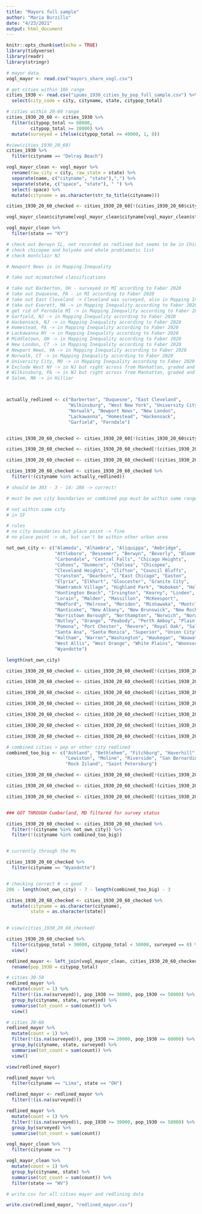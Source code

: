 ```yaml
---
title: "Mayors full sample"
author: "Maria Burzillo"
date: "4/23/2021"
output: html_document
---
```


```r
knitr::opts_chunk$set(echo = TRUE)
library(tidyverse)
library(readr)
library(stringr)
```

```r
# mayor data
vogl_mayor <- read.csv("mayors_share_vogl.csv")

# get cities within 10k range
cities_1930 <- read.csv("ipums_1930_cities_by_pop_full_sample.csv") %>%
  select(city_code = city, cityname, state, citypop_total)

# cities within 20-60 range
cities_1930_20_60 <- cities_1930 %>%
  filter(citypop_total <= 60000,
         citypop_total >= 20000) %>%
  mutate(surveyed = ifelse(citypop_total >= 40000, 1, 0)) 

#view(cities_1930_20_60)
cities_1930 %>%
  filter(cityname == "Delray Beach")
```


```r

vogl_mayor_clean <- vogl_mayor %>%
  rename(raw_city = city, raw_state = state) %>%
  separate(name, c("cityname", "state"),",") %>%
  separate(state, c("space", "state"), " ") %>%
  select(-space) %>%
  mutate(cityname = as.character(str_to_title(cityname)))

cities_1930_20_60_checked <- cities_1930_20_60[!(cities_1930_20_60$cityname == "Salem" & cities_1930_20_60$state == "MA"),]

vogl_mayor_clean$cityname[vogl_mayor_clean$cityname[vogl_mayor_clean$state == "KY"] == "Lexington-Fayette"] <- "Lexington"

vogl_mayor_clean %>%
  filter(state == "KY")
```


```r

# check out Berwyn IL, not recorded as redlined but seems to be in Chicago
# check chicopee and holyoke and whole problematic list
# check montclair NJ

# Newport News is in Mapping Inequality

# take out mismatched classifications 

# take out Barberton, OH - surveyed in MI according to Faber 2020
# take out Duquesne, PA - in MI according to Faber 2020
# take out East Cleveland -> Cleveland was surveyed, also in Mapping Inequality according to Faber 2020
# take out Everett, MA -> in Mapping Inequality according to Faber 2020
# get rid of Ferndale MI -> in Mapping Inequality according to Faber 2020
# Garfield, NJ -> in Mapping Inequality according to Faber 2020
# Hackensack, NJ -> in Mapping Inequality according to Faber 2020
# Homestead, PA -> in Mapping Inequality according to Faber 2020
# Lackawanna NY -> in Mapping Inequality according to Faber 2020
# Middletown, OH -> in Mapping Inequality according to Faber 2020
# New London, CT -> in Mapping Inequality according to Faber 2020
# Newport News, VA -> in Mapping Inequality according to Faber 2020
# Norwalk, CT -> in Mapping Inequality according to Faber 2020
# University City, MO -> in Mapping Inequality according to Faber 2020
# Exclude West NY -> in NJ but right across from Manhattan, graded and within Mapping Inequality, but not Hillier
# Wilkinsburg, PA -> in NJ but right across from Manhattan, graded and within Mapping Inequality, but not Hillier
# Salem, MA -> in Hillier



actually_redlined <- c("Barberton", "Duquesne", "East Cleveland", 
                       "Wilkinsburg", "West New York", "University City",
                       "Norwalk", "Newport News", "New London",
                       "Lackawanna", "Homestead", "Hackensack",
                       "Garfield", "Ferndale") 


cities_1930_20_60_checked <- cities_1930_20_60[!(cities_1930_20_60$cityname == "Salem" & cities_1930_20_60$state == "MA"),]

cities_1930_20_60_checked <- cities_1930_20_60_checked[!(cities_1930_20_60_checked$cityname == "Middletown" & cities_1930_20_60_checked$state == "OH"),]

cities_1930_20_60_checked <- cities_1930_20_60_checked[!(cities_1930_20_60_checked$cityname == "Everett" & cities_1930_20_60_checked$state == "MA"),]

cities_1930_20_60_checked <- cities_1930_20_60_checked %>%
  filter(!(cityname %in% actually_redlined))

# should be 303 - 3 - 14: 286 -> correct!
```


```r
# must be own city boundaries or combined pop must be within same range

# not within same city
# in SF

# rules
# no city boundaries but place point -> fine
# no place point -> ok, but can't be within other urban area

not_own_city <- c("Alameda", "Alhambra", "Aliquippa", "Ambridge",
                  "Attleboro", "Bessemer", "Berwyn", "Beverly", "Bloomfield",
                  "Carbondale", "Central Falls", "Chicago Heights",
                  "Cohoes", "Dunmore", "Chelsea", "Chicopee", 
                  "Cleveland Heights", "Clifton", "Council Bluffs",
                  "Cranston", "Dearborn", "East Chicago", "Easton",
                  "Elyria", "Elkhart", "Gloucester", "Granite City",
                  "Hamtramck Village", "Highland Park", "Hoboken", "Holyoke",
                  "Huntington Beach", "Irvington", "Kearny", "Linden",
                  "Lorain", "Malden", "Massillon", "McKeesport",
                  "Medford", "Melrose", "Meriden", "Mishawaka", "Montclair",
                  "Nanticoke", "New Albany", "New Brunswick", "New Rochelle",
                  "Norristown Borough", "Northampton", "Norwich", "Norwood",
                  "Nutley", "Orange", "Peabody", "Perth Amboy", "Plainfield",
                  "Pomona", "Port Chester", "Revere", "Royal Oak", "Salem", 
                  "Santa Ana", "Santa Monica", "Superior", "Union City",
                  "Waltham", "Warren","Washington", "Waukegan", "Wauwatosa",
                  "West Allis", "West Orange", "White Plains", "Woonsocket",
                  "Wyandotte")

length(not_own_city)

cities_1930_20_60_checked <- cities_1930_20_60_checked[!(cities_1930_20_60_checked$cityname == "Belleville" & cities_1930_20_60_checked$state == "IL"),]

cities_1930_20_60_checked <- cities_1930_20_60_checked[!(cities_1930_20_60_checked$cityname == "Belleville" & cities_1930_20_60_checked$state == "NJ"),]

cities_1930_20_60_checked <- cities_1930_20_60_checked[!(cities_1930_20_60_checked$cityname == "Everett" & cities_1930_20_60_checked$state == "WA"),]

cities_1930_20_60_checked <- cities_1930_20_60_checked[!(cities_1930_20_60_checked$cityname == "Kingston" & cities_1930_20_60_checked$state == "PA"),]

cities_1930_20_60_checked <- cities_1930_20_60_checked[!(cities_1930_20_60_checked$cityname == "Middletown" & cities_1930_20_60_checked$state == "CT"),]

cities_1930_20_60_checked <- cities_1930_20_60_checked[!(cities_1930_20_60_checked$cityname == "Portsmouth" & cities_1930_20_60_checked$state == "VA"),]

cities_1930_20_60_checked <- cities_1930_20_60_checked[!(cities_1930_20_60_checked$cityname == "Richmond" & cities_1930_20_60_checked$state == "CA"),]

# combined cities > pop or other city redlined
combined_too_big <- c("Ashland", "Bethlehem", "Fitchburg", "Haverhill", "Leominster",
                      "Lewiston", "Moline", "Riverside", "San Bernardino",
                      "Rock Island", "Saint Petersburg")

cities_1930_20_60_checked <- cities_1930_20_60_checked[!(cities_1930_20_60_checked$cityname == "Alexandria" & cities_1930_20_60_checked$state == "VA"),]

cities_1930_20_60_checked <- cities_1930_20_60_checked[!(cities_1930_20_60_checked$cityname == "Newport" & cities_1930_20_60_checked$state == "KY"),]

cities_1930_20_60_checked <- cities_1930_20_60_checked[!(cities_1930_20_60_checked$cityname == "Rome" & cities_1930_20_60_checked$state == "NY"),]


### GOT THROUGH Cumberland, MD filtered for survey status

cities_1930_20_60_checked <- cities_1930_20_60_checked %>%
  filter(!(cityname %in% not_own_city)) %>%
  filter(!(cityname %in% combined_too_big))


# currently through the Ms

cities_1930_20_60_checked %>%
  filter(cityname == "Wyandotte")


# checking correct # -> good
286 - length(not_own_city) - 7 - length(combined_too_big) - 3

cities_1930_20_60_checked <- cities_1930_20_60_checked %>%
  mutate(cityname = as.character(cityname),
         state = as.character(state))

  
# view(cities_1930_20_60_checked)

cities_1930_20_60_checked %>%
  filter(citypop_total > 30000, citypop_total < 50000, surveyed == 0) %>%
  view()

```

```r

redlined_mayor <- left_join(vogl_mayor_clean, cities_1930_20_60_checked, by = c("cityname", "state")) %>%
  rename(pop_1930 = citypop_total)

# cities 30-50
redlined_mayor %>%
  mutate(count = 1) %>%
  filter(!(is.na(surveyed)), pop_1930 >= 30000, pop_1930 <= 50000) %>%
  group_by(cityname, state, surveyed) %>%
  summarise(tot_count = sum(count)) %>%
  view()

# cities 20-60
redlined_mayor %>%
  mutate(count = 1) %>%
  filter(!(is.na(surveyed)), pop_1930 >= 20000, pop_1930 <= 60000) %>%
  group_by(cityname, state, surveyed) %>%
  summarise(tot_count = sum(count)) %>%
  view()

view(redlined_mayor)

redlined_mayor %>%
  filter(cityname == "Lima", state == "OH")

redlined_mayor <- redlined_mayor %>%  
  filter(!(is.na(surveyed)))

redlined_mayor %>%
  mutate(count = 1) %>%
  filter(!(is.na(surveyed)), pop_1930 >= 30000, pop_1930 <= 50000) %>%
  group_by(surveyed) %>%
  summarise(tot_count = sum(count))
```

```r
vogl_mayor_clean %>%
  filter(cityname == "")

vogl_mayor_clean %>%
  mutate(count = 1) %>%
  group_by(cityname, state) %>%
  summarise(tot_count = sum(count)) %>%
  filter(state == "WV")
```


```r
# write csv for all cities mayor and redlining data 

write.csv(redlined_mayor, "redlined_mayor.csv")

```


